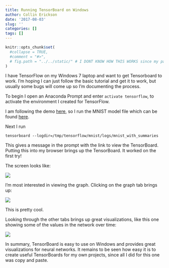 ```yaml
---
title: Running TensorBoard on Windows
author: Collin Erickson
date: '2017-08-03'
slug: ''
categories: []
tags: []
---
```



```r
knitr::opts_chunk$set(
  #collapse = TRUE,
  #comment = "#>",
  # fig.path = "../../static/" # I DONT KNOW HOW THIS WORKS since my paths below are ../../static/images
)
```

I have TensorFlow on my Windows 7 laptop and want to 
get Tensorboard to work.
I'm hoping I can just follow the basic tutorial and
get it to work, but usually some bugs will come up
so I'm documenting the process.

To begin I open an Anaconda Prompt and enter
`activate tensorflow`, to activate the environment
I created for TensorFlow.

I am following the demo 
[here](https://www.tensorflow.org/get_started/summaries_and_tensorboard),
so I run the MNIST model file which can be found
[here](https://raw.githubusercontent.com/tensorflow/tensorflow/r1.2/tensorflow/examples/tutorials/mnist/mnist_with_summaries.py).

Next I run 
```
tensorboard --logdir=/tmp/tensorflow/mnist/logs/mnist_with_summaries
```

This gives a message in the prompt with the link to view 
the TensorBoard.
Putting this into my browser brings up the TensorBoard.
It worked on the first try!

The screen looks like:

<!-- ![](../../static/images/tb-1.JPG) -->
![](/post/data/TensorBoard-post/tb-1.JPG)

<!-- ![](tb-1.JPG) -->

<!-- ![](./2017-08-03-running/tb-1.JPG) -->

<!-- ![](../../static/post/TensorBoard-post/tb-1.JPG) -->

I'm most interested in viewing the graph.
Clicking on the graph tab brings up:

<!-- ![](C:/Users/cbe117/Documents/GitHub/website-hugo/data/TensorBoard-post/tb-2.JPG) -->
<!-- ![](../../static/images/tb-2.JPG) -->
![](/post/data/TensorBoard-post/tb-2.JPG)


This is pretty cool.

Looking through the other tabs brings up great visualizations,
like this one showing some of the values in the network over time:

<!-- ![](C:/Users/cbe117/Documents/GitHub/website-hugo/data/TensorBoard-post/tb-3.JPG) -->
<!-- ![](../../static/images/tb-3.JPG) -->
![](/post/data/TensorBoard-post/tb-3.JPG)


In summary,
TensorBoard is easy to use on Windows 
and provides great visualizations for neural networks.
It remains to be seen how easy it is to create
useful TensorBoards for my own projects,
since all I did for this one was copy and paste.